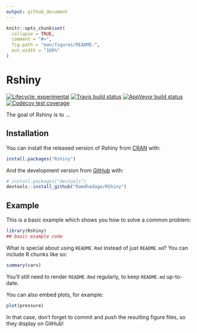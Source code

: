 ```yaml
---
output: github_document
---
```


<!-- README.md is generated from README.Rmd. Please edit that file -->

```r
knitr::opts_chunk$set(
  collapse = TRUE,
  comment = "#>",
  fig.path = "man/figures/README-",
  out.width = "100%"
)
```

# Rshiny

<!-- badges: start -->
[![Lifecycle: experimental](https://img.shields.io/badge/lifecycle-experimental-orange.svg)](https://www.tidyverse.org/lifecycle/#experimental)
[![Travis build status](https://travis-ci.com/Ramdhadage/RShiny.svg?branch=master)](https://travis-ci.com/Ramdhadage/RShiny)
[![AppVeyor build status](https://ci.appveyor.com/api/projects/status/github/Ramdhadage/RShiny?branch=master&svg=true)](https://ci.appveyor.com/project/Ramdhadage/RShiny)
[![Codecov test coverage](https://codecov.io/gh/Ramdhadage/ShinyExample003/branch/master/graph/badge.svg)](https://codecov.io/gh/Ramdhadage/ShinyExample003?branch=master)
<!-- badges: end -->

The goal of Rshiny is to ...

## Installation

You can install the released version of Rshiny from [CRAN](https://CRAN.R-project.org) with:

``` r
install.packages("Rshiny")
```

And the development version from [GitHub](https://github.com/) with:

``` r
# install.packages("devtools")
devtools::install_github("Ramdhadage/RShiny")
```
## Example

This is a basic example which shows you how to solve a common problem:

```r
library(Rshiny)
## basic example code
```

What is special about using `README.Rmd` instead of just `README.md`? You can include R chunks like so:

```r
summary(cars)
```

You'll still need to render `README.Rmd` regularly, to keep `README.md` up-to-date.

You can also embed plots, for example:

```r
plot(pressure)
```

In that case, don't forget to commit and push the resulting figure files, so they display on GitHub!
